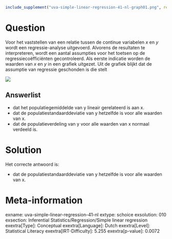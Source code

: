 ```r
include_supplement("uva-simple-linear-regression-41-nl-graph01.png", recursive = TRUE)
```

Question
========

Voor het vaststellen van een relatie tussen de continue variabelen *x*
en *y* wordt een regressie-analyse uitgevoerd. Alvorens de resultaten te
interpreteren, wordt een aantal assumpties voor het toetsen op de
regressiecoëfficiënten gecontroleerd. Als eerste indicatie worden de
waarden van *x* en *y* in een grafiek uitgezet. Uit de grafiek blijkt
dat de assumptie van regressie geschonden is die stelt

![](uva-simple-linear-regression-41-nl-graph01.png)

Answerlist
----------

* dat het populatiegemiddelde van y lineair gerelateerd is aan x.
* dat de populatiestandaarddeviatie van y hetzelfde is voor alle waarden van x.
* dat de populatieverdeling van y voor alle waarden van x normaal verdeeld is.

Solution
========

Het correcte antwoord is: 

* dat de populatiestandaarddeviatie van y hetzelfde is voor alle waarden van x.

Meta-information
================
exname: uva-simple-linear-regression-41-nl
extype: schoice
exsolution: 010
exsection: Inferential Statistics/Regression/Simple linear regression
exextra[Type]: Conceptual
exextra[Language]: Dutch
exextra[Level]: Statistical Literacy
exextra[IRT-Difficulty]: 5.255
exextra[p-value]: 0.0072
